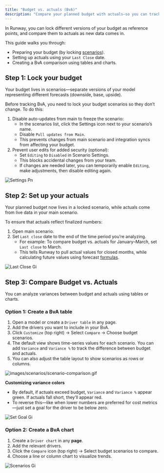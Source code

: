 ```yaml
---
title: "Budget vs. actuals (BvA)"
description: "Compare your planned budget with actuals—so you can track accuracy, spot trends, and refine future forecasts."
---
```


In Runway, you can lock different versions of your budget as reference points, and compare them to actuals as new data comes in.

This guide walks you through:

- Preparing your budget (by locking [scenarios](https://docs.runway.com/concepts/scenarios)).
- Setting up actuals using your `Last Close` date.
- Creating a BvA comparison using tables and charts.

## Step 1: Lock your budget

Your budget lives in scenarios—separate versions of your model representing different forecasts (downside, base, upside).

Before tracking BvA, you need to lock your budget scenarios so they don’t change. To do this:

1. Disable auto-updates from main to freeze the scenario:
   - In the scenarios list, click the Settings icon next to your scenario’s name.
   - Disable `Pull updates from Main`.
   - This prevents changes from main scenario and integration syncs from affecting your budget.
2. Prevent user edits for added security (optional):
   - Set `Editing` to `Disabled` in Scenario Settings.
   - This blocks accidental changes from your team.
   - If changes are needed later, you can temporarily enable `Editing`, make adjustments, then disable editing again.

![Settings Pn](/images/scenarios/settings.png)

## Step 2: Set up your actuals

Your planned budget now lives in a locked scenario, while actuals come from live data in your main scenario.

To ensure that actuals reflect finalized numbers:

1. Open main scenario.
2. Set `Last close` date to the end of the time period you’re analyzing.
   - For example: To compare budget vs. actuals for January–March, set `Last close` to March.
   - This tells Runway to pull actual values for closed months, while calculating future values using forecast [formulas](https://docs.runway.com/concepts/drivers/drivers-basics#driver-formulas).

![Last Close Gi](/images/LastClose.gif)

## Step 3: Compare Budget vs. Actuals

You can analyze variances between budget and actuals using tables or charts.

### Option 1: Create a BvA table

1. Open a model or create a `Driver table` in any page.
2. Add the drivers you want to include in your BvA.
3. Click `Customize` (top right) → Select `Compare` → Choose budget scenarios.
4. The default view shows time-series values for each scenario. You can add `Variance` and `Variance %` to track the difference between budget and actuals.
5. You can also adjust the table layout to show scenarios as rows or columns.

![images/scenarios/scenario-comparison.gif](/images/scenarios/scenario-comparison.gif)

**Customizing variance colors**

- By default, if actuals exceed budget, `Variance` and `Variance %` appear green. If actuals fall short, they’ll appear red.
- To reverse this—like when lower numbers are preferred for cost metrics—just set a goal for the driver to be below zero.

![Set Goal Gi](/images/scenarios/set-goal.gif)

### Option 2: Create a BvA chart

1. Create a `Driver chart` in any **page**.
2. Add the relevant drivers.
3. Click the `Compare` icon (top right) → Select budget scenarios to compare.
4. Choose a line or column chart to visualize trends.

![Scenarios Gi](/images/pages/charts/scenarios.gif)